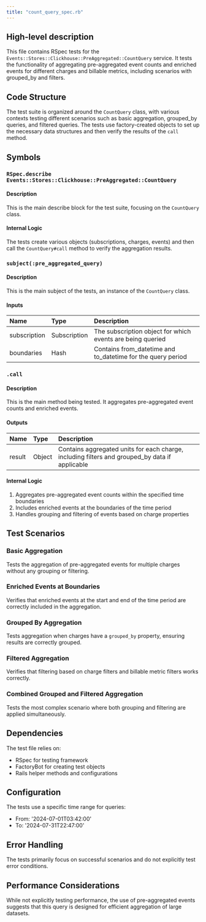 ```yaml
---
title: "count_query_spec.rb"
---
```


## High-level description
This file contains RSpec tests for the `Events::Stores::Clickhouse::PreAggregated::CountQuery` service. It tests the functionality of aggregating pre-aggregated event counts and enriched events for different charges and billable metrics, including scenarios with grouped_by and filters.

## Code Structure
The test suite is organized around the `CountQuery` class, with various contexts testing different scenarios such as basic aggregation, grouped_by queries, and filtered queries. The tests use factory-created objects to set up the necessary data structures and then verify the results of the `call` method.

## Symbols

### `RSpec.describe Events::Stores::Clickhouse::PreAggregated::CountQuery`
#### Description
This is the main describe block for the test suite, focusing on the `CountQuery` class.

#### Internal Logic
The tests create various objects (subscriptions, charges, events) and then call the `CountQuery#call` method to verify the aggregation results.

### `subject(:pre_aggregated_query)`
#### Description
This is the main subject of the tests, an instance of the `CountQuery` class.

#### Inputs
| Name | Type | Description |
|:-----|:-----|:------------|
| subscription | Subscription | The subscription object for which events are being queried |
| boundaries | Hash | Contains from_datetime and to_datetime for the query period |

### `.call`
#### Description
This is the main method being tested. It aggregates pre-aggregated event counts and enriched events.

#### Outputs
| Name | Type | Description |
|:-----|:-----|:------------|
| result | Object | Contains aggregated units for each charge, including filters and grouped_by data if applicable |

#### Internal Logic
1. Aggregates pre-aggregated event counts within the specified time boundaries
2. Includes enriched events at the boundaries of the time period
3. Handles grouping and filtering of events based on charge properties

## Test Scenarios

### Basic Aggregation
Tests the aggregation of pre-aggregated events for multiple charges without any grouping or filtering.

### Enriched Events at Boundaries
Verifies that enriched events at the start and end of the time period are correctly included in the aggregation.

### Grouped By Aggregation
Tests aggregation when charges have a `grouped_by` property, ensuring results are correctly grouped.

### Filtered Aggregation
Verifies that filtering based on charge filters and billable metric filters works correctly.

### Combined Grouped and Filtered Aggregation
Tests the most complex scenario where both grouping and filtering are applied simultaneously.

## Dependencies
The test file relies on:
- RSpec for testing framework
- FactoryBot for creating test objects
- Rails helper methods and configurations

## Configuration
The tests use a specific time range for queries:
- From: '2024-07-01T03:42:00'
- To: '2024-07-31T22:47:00'

## Error Handling
The tests primarily focus on successful scenarios and do not explicitly test error conditions.

## Performance Considerations
While not explicitly testing performance, the use of pre-aggregated events suggests that this query is designed for efficient aggregation of large datasets.